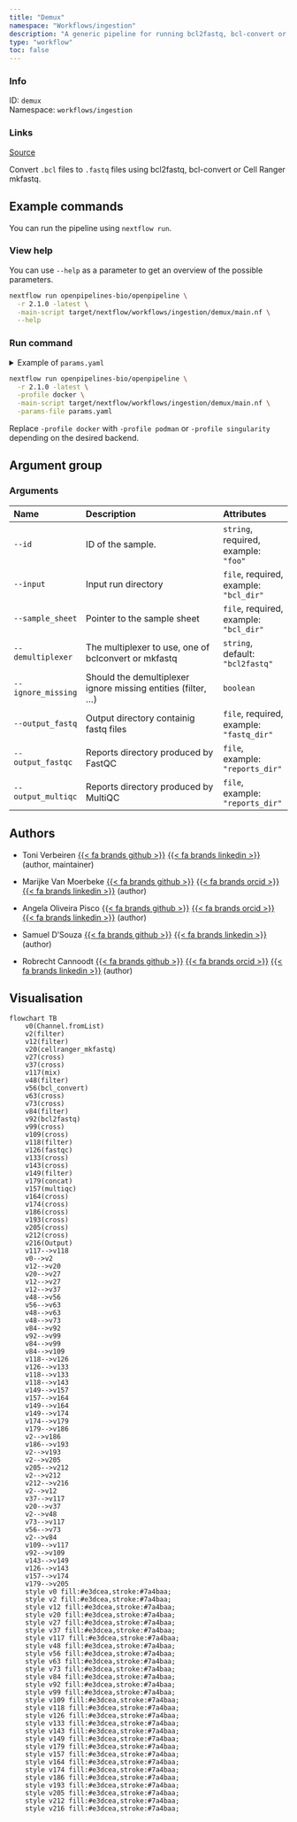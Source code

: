 ```yaml
---
title: "Demux"
namespace: "Workflows/ingestion"
description: "A generic pipeline for running bcl2fastq, bcl-convert or Cell Ranger mkfastq."
type: "workflow"
toc: false
---
```


::: {.column-margin}

### Info

ID: `demux`  
Namespace: `workflows/ingestion`

### Links
[Source](https://github.com/openpipelines-bio/openpipeline/blob/2.1.0/src/workflows/ingestion/demux/config.vsh.yaml){.btn-action .btn-sm .btn-info .btn role="button"}

:::

Convert `.bcl` files to `.fastq` files using bcl2fastq, bcl-convert or Cell Ranger mkfastq.


## Example commands

You can run the pipeline using `nextflow run`.

### View help

You can use `--help` as a parameter to get an overview of the possible parameters.

```bash
nextflow run openpipelines-bio/openpipeline \
  -r 2.1.0 -latest \
  -main-script target/nextflow/workflows/ingestion/demux/main.nf \
  --help
```

### Run command

<details>
<summary>Example of `params.yaml`</summary>
```yaml
# Arguments
id: # please fill in - example: "foo"
input: # please fill in - example: "bcl_dir"
sample_sheet: # please fill in - example: "bcl_dir"
demultiplexer: "bcl2fastq"
# ignore_missing: true
# output_fastq: "$id.$key.output_fastq"
# output_fastqc: "$id.$key.output_fastqc"
# output_multiqc: "$id.$key.output_multiqc"

# Nextflow input-output arguments
publish_dir: # please fill in - example: "output/"
# param_list: "my_params.yaml"
```
</details>

```bash
nextflow run openpipelines-bio/openpipeline \
  -r 2.1.0 -latest \
  -profile docker \
  -main-script target/nextflow/workflows/ingestion/demux/main.nf \
  -params-file params.yaml
```

:::{.callout-note}
Replace `-profile docker` with `-profile podman` or `-profile singularity` depending on the desired backend.
:::

## Argument group

### Arguments

|Name               |Description                                                    |Attributes                               |
|:----------|:--------------------------------------------------|:--------------------|
|`--id`             |ID of the sample.                                              |`string`, required, example: `"foo"`     |
|`--input`          |Input run directory                                            |`file`, required, example: `"bcl_dir"`   |
|`--sample_sheet`   |Pointer to the sample sheet                                    |`file`, required, example: `"bcl_dir"`   |
|`--demultiplexer`  |The multiplexer to use, one of bclconvert or mkfastq           |`string`, default: `"bcl2fastq"`         |
|`--ignore_missing` |Should the demultiplexer ignore missing entities (filter, ...) |`boolean`                                |
|`--output_fastq`   |Output directory containig fastq files                         |`file`, required, example: `"fastq_dir"` |
|`--output_fastqc`  |Reports directory produced by FastQC                           |`file`, example: `"reports_dir"`         |
|`--output_multiqc` |Reports directory produced by MultiQC                          |`file`, example: `"reports_dir"`         |

## Authors


  * Toni Verbeiren [{{< fa brands github >}}](https://github.com/tverbeiren) [{{< fa brands linkedin >}}](https://linkedin.com/in/verbeiren) (author, maintainer)

  * Marijke Van Moerbeke [{{< fa brands github >}}](https://github.com/mvanmoerbeke) [{{< fa brands orcid >}}](https://orcid.org/0000-0002-3097-5621) [{{< fa brands linkedin >}}](https://linkedin.com/in/marijke-van-moerbeke-84303a34) (author)

  * Angela Oliveira Pisco [{{< fa brands github >}}](https://github.com/aopisco) [{{< fa brands orcid >}}](https://orcid.org/0000-0003-0142-2355) [{{< fa brands linkedin >}}](https://linkedin.com/in/aopisco) (author)

  * Samuel D'Souza [{{< fa brands github >}}](https://github.com/srdsam) [{{< fa brands linkedin >}}](https://linkedin.com/in/samuel-d-souza-887023150/) (author)

  * Robrecht Cannoodt [{{< fa brands github >}}](https://github.com/rcannood) [{{< fa brands orcid >}}](https://orcid.org/0000-0003-3641-729X) [{{< fa brands linkedin >}}](https://linkedin.com/in/robrechtcannoodt) (author)

## Visualisation

```mermaid
flowchart TB
    v0(Channel.fromList)
    v2(filter)
    v12(filter)
    v20(cellranger_mkfastq)
    v27(cross)
    v37(cross)
    v117(mix)
    v48(filter)
    v56(bcl_convert)
    v63(cross)
    v73(cross)
    v84(filter)
    v92(bcl2fastq)
    v99(cross)
    v109(cross)
    v118(filter)
    v126(fastqc)
    v133(cross)
    v143(cross)
    v149(filter)
    v179(concat)
    v157(multiqc)
    v164(cross)
    v174(cross)
    v186(cross)
    v193(cross)
    v205(cross)
    v212(cross)
    v216(Output)
    v117-->v118
    v0-->v2
    v12-->v20
    v20-->v27
    v12-->v27
    v12-->v37
    v48-->v56
    v56-->v63
    v48-->v63
    v48-->v73
    v84-->v92
    v92-->v99
    v84-->v99
    v84-->v109
    v118-->v126
    v126-->v133
    v118-->v133
    v118-->v143
    v149-->v157
    v157-->v164
    v149-->v164
    v149-->v174
    v174-->v179
    v179-->v186
    v2-->v186
    v186-->v193
    v2-->v193
    v2-->v205
    v205-->v212
    v2-->v212
    v212-->v216
    v2-->v12
    v37-->v117
    v20-->v37
    v2-->v48
    v73-->v117
    v56-->v73
    v2-->v84
    v109-->v117
    v92-->v109
    v143-->v149
    v126-->v143
    v157-->v174
    v179-->v205
    style v0 fill:#e3dcea,stroke:#7a4baa;
    style v2 fill:#e3dcea,stroke:#7a4baa;
    style v12 fill:#e3dcea,stroke:#7a4baa;
    style v20 fill:#e3dcea,stroke:#7a4baa;
    style v27 fill:#e3dcea,stroke:#7a4baa;
    style v37 fill:#e3dcea,stroke:#7a4baa;
    style v117 fill:#e3dcea,stroke:#7a4baa;
    style v48 fill:#e3dcea,stroke:#7a4baa;
    style v56 fill:#e3dcea,stroke:#7a4baa;
    style v63 fill:#e3dcea,stroke:#7a4baa;
    style v73 fill:#e3dcea,stroke:#7a4baa;
    style v84 fill:#e3dcea,stroke:#7a4baa;
    style v92 fill:#e3dcea,stroke:#7a4baa;
    style v99 fill:#e3dcea,stroke:#7a4baa;
    style v109 fill:#e3dcea,stroke:#7a4baa;
    style v118 fill:#e3dcea,stroke:#7a4baa;
    style v126 fill:#e3dcea,stroke:#7a4baa;
    style v133 fill:#e3dcea,stroke:#7a4baa;
    style v143 fill:#e3dcea,stroke:#7a4baa;
    style v149 fill:#e3dcea,stroke:#7a4baa;
    style v179 fill:#e3dcea,stroke:#7a4baa;
    style v157 fill:#e3dcea,stroke:#7a4baa;
    style v164 fill:#e3dcea,stroke:#7a4baa;
    style v174 fill:#e3dcea,stroke:#7a4baa;
    style v186 fill:#e3dcea,stroke:#7a4baa;
    style v193 fill:#e3dcea,stroke:#7a4baa;
    style v205 fill:#e3dcea,stroke:#7a4baa;
    style v212 fill:#e3dcea,stroke:#7a4baa;
    style v216 fill:#e3dcea,stroke:#7a4baa;

```


